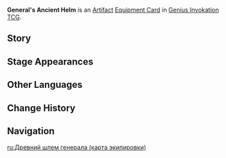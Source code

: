 {{About|the [[Genius Invokation TCG]] Equipment Card|the [[Artifact]]|General's Ancient Helm}}
{{Genius Invokation TCG Infobox
|title     = General's Ancient Helm
|id        = 312009
|image     = General's Ancient Helm Equipment Card.png
|type      = Equipment Card
|group     = Artifact
|effect    = When Action Phase begins: The character to which this is attached gains Unmovable Mountain that provides 2 Shield points.
|matching  = 2
|source1   = {{Sold By}}
}}
'''General's Ancient Helm''' is an [[Artifact Card|Artifact]] [[Equipment Card]] in [[Genius Invokation TCG]].

==Story==
{{Description|"The last drop of blood had soaked into the battlefield, and the glazed sands shone gloriously once more."|title=Ironclad Promise: General's Ancient Helm}}

==Stage Appearances==
{{Genius Invokation TCG Stage Appearances}}

==Other Languages==
{{Transclude|General's Ancient Helm|Other Languages}}

==Change History==
{{Change History|3.5}}

==Navigation==
{{Genius Invokation TCG Navbox|Equipment Card}}

[[ru:Древний шлем генерала (карта экипировки)]]
